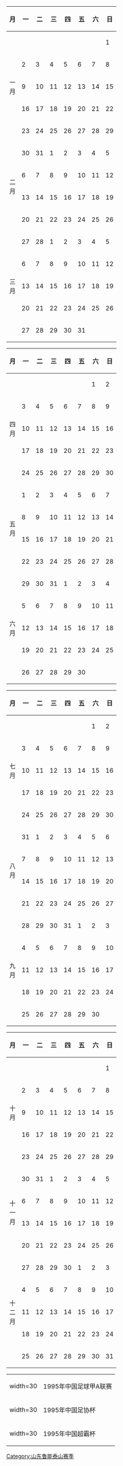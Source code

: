 {{Hidden begin| expanded = yes
| title = 1995赛季完全赛历
| header= |bg1=#ffffdd |bg2= |ta1= |ta2= |extra1= |extra2=
}}
{{col-start}}
{{col-4}}
{| width=100% class="wikitable" style="border: 2px solid black; text-align: center;font-size: 90%"
|-
! 月 !! 一 !! 二 !! 三 !! 四 !! 五 !! 六 !! 日
|-
! rowspan=5|一<br />月
|  ||  ||  ||  ||  ||  || 1
|-
| 2|| 3|| 4|| 5|| 6|| 7|| 8
|-
| 9||10||11||12||13||14||15
|-
|16||17||18||19||20||21||22
|-
|23||24||25||26||27||28||29
|-
! rowspan=4|二<br />月
|30||31|| 1|| 2|| 3|| 4|| 5
|-
| 6|| 7|| 8|| 9||10||11||12
|-
|13||14||15||16||17||18||19
|-
|20||21||22||23||24||25||26
|-
! rowspan=5|三<br />月
|27||28|| 1|| 2|| 3|| 4|| 5
|-
| 6|| 7|| 8|| 9||10||11||12
|-
|13||14||15||16||17||18||19
|-
|20||21||22||23||24||25||26
|-
|27||28||29||30||31||  ||  
|}
{{col-4}}
{| width=100% class="wikitable" style="border: 2px solid black; text-align: center;font-size: 90%"
|-
! 月 !! 一 !! 二 !! 三 !! 四 !! 五 !! 六 !! 日
|-
! rowspan=5|四<br />月
|  ||  ||  ||  ||  || 1|| 2
|-
| 3|| 4|| 5|| 6|| 7|| 8|| 9
|-
|10||11||12||13||14||15||{{fbc mcc|联}}16
|-
|17||18||19||20||21||22||{{fbc mcc|联}}23
|-
|24||25||26||27||28||29||{{fbc mcc|联}}30
|-
! rowspan=4|五<br />月
| 1|| 2|| 3|| 4|| 5|| 6||{{fbc mcc|联}} 7
|-
| 8|| 9||10||11||12||13||{{fbc mcc|联}}14
|-
|15||16||17||18||19||20||{{fbc mcc|联}}21
|-
|22||23||24||25||26||27||{{fbc mcc|联}}28
|-
! rowspan=5|六<br />月
|29||30||31|| 1|| 2|| 3|| 4
|-
| 5|| 6|| 7|| 8|| 9||10||{{fbc mcc|联}}11
|-
|12||13||14||15||16||17||18
|-
|19||20||21||22||23||24||{{fbc mcc|杯}}25
|-
|26||27||28||29||30||  ||
|}
{{col-4}}
{| width=100% class="wikitable" style="border: 2px solid black; text-align: center;font-size: 90%"
|-
! 月 !! 一 !! 二 !! 三 !! 四 !! 五 !! 六 !! 日
|-
! rowspan=5|七<br />月
|  ||  ||  ||  ||  || 1||{{fbc mcc|杯}} 2
|-
| 3|| 4|| 5|| 6|| 7|| 8||{{fbc mcc|杯}} 9
|-
|10||11||12||13||14||15||{{fbc mcc|杯}}16
|-
|17||18||19||20||21||22||{{fbc mcc|杯}}23
|-
|24||25||26||27||28||29||{{fbc mcc|杯}}30
|-
! rowspan=4|八<br />月
|31|| 1|| 2|| 3|| 4|| 5||{{fbc mcc|联}} 6
|-
| 7|| 8|| 9||10||11||12||{{fbc mcc|联}}13
|-
|14||15||16||17||18||19||20
|-
|21||22||23||24||25||26||27
|-
! rowspan=5|九<br />月
|28||29||30||31|| 1|| 2||{{fbc mcc|联}} 3
|-
| 4|| 5|| 6|| 7|| 8|| 9||{{fbc mcc|联}}10
|-
|11||12||13||14||15||16||{{fbc mcc|联}}17
|-
|18||19||20||21||22||23||{{fbc mcc|联}}24
|-
|25||26||27||28||29||30||  
|}
{{col-4}}
{| width=100% class="wikitable" style="border: 2px solid black; text-align: center;font-size: 90%"
|-
! 月 !! 一 !! 二 !! 三 !! 四 !! 五 !! 六 !! 日
|-
! rowspan=5|十<br />月
|  ||  ||  ||  ||  ||  ||{{fbc mcc|联}} 1
|-
| 2|| 3|| 4|| 5|| 6|| 7||{{fbc mcc|联}} 8
|-
| 9||10||11||12||13||14||{{fbc mcc|联}}15
|-
|16||17||18||19||20||21||{{fbc mcc|联}}22
|-
|23||24||25||26||27||28||{{fbc mcc|联}}29
|-
! rowspan=4|十<br />一<br />月
|30||31|| 1|| 2|| 3|| 4||{{fbc mcc|联}} 5
|-
| 6|| 7|| 8|| 9||10||11||{{fbc mcc|联}}12
|-
|13||14||15||16||17||18||{{fbc mcc|联}}19
|-
|20||21||22||23||24||25||{{fbc mcc|杯}}26
|-
! rowspan=5|十<br />二<br />月
|27||28||29||30|| 1|| 2|| 3
|-
| 4|| 5|| 6|| 7|| 8||{{fbc mcc|杯2}} 9||10
|-
|11||12||13||14||15||16||17
|-
|18||19||20||21||22||23||24
|-
|25||26||27||28||29||30||31
|}
{{col-end}}
{| width=300 cellspacing="0" cellpadding="0" border="0" style="font-size: 90%"
| width=30 {{fbc mcc|联}}
| align="left" | 1995年中国足球甲A联赛
|-
| width=30 {{fbc mcc|杯}}
| align="left" | 1995年中国足协杯
|-
| width=30 {{fbc mcc|杯2}}
| align="left" | 1995年中国超霸杯
|}
{{Hidden end}}
<noinclude>
{{DEFAULTSORT:Calendar 1995 Shandong Jinan Taishan}}
[[Category:山东鲁能泰山赛季]]
</noinclude>